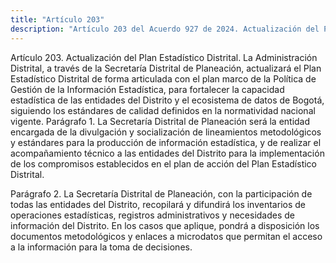```yaml
---
title: "Artículo 203"
description: "Artículo 203 del Acuerdo 927 de 2024. Actualización del Plan Estadístico Distrital."
---
```


Artículo 203. Actualización del Plan Estadístico Distrital. La Administración Distrital, a través de la Secretaría Distrital de Planeación, actualizará el Plan Estadístico Distrital de forma articulada con el plan marco de la Política de Gestión de la Información Estadística, para fortalecer la capacidad estadística de las entidades del Distrito y el ecosistema de datos de Bogotá, siguiendo los estándares de calidad definidos en la normatividad nacional vigente.
Parágrafo 1. La Secretaría Distrital de Planeación será la entidad encargada de la divulgación y socialización de lineamientos metodológicos y estándares para la producción de información estadística, y de realizar el acompañamiento técnico a las entidades del Distrito para la implementación de los compromisos establecidos en el plan de acción del Plan Estadístico Distrital.
 
Parágrafo 2. La Secretaría Distrital de Planeación, con la participación de todas las entidades del Distrito, recopilará y difundirá los inventarios de operaciones estadísticas, registros administrativos y necesidades de información del Distrito. En los casos que aplique, pondrá a disposición los documentos metodológicos y enlaces a microdatos que permitan el acceso a la información para la toma de decisiones.